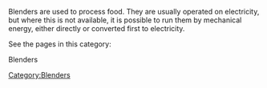 {{topic header| ElecBlender1.jpg |Blenders}}

Blenders are used to process food. They are usually operated on electricity, but where this is not available, it is possible to run them by mechanical energy, either directly or converted first to electricity. 

See the pages in this category:

<categorytree hideroot=on mode=pages>Blenders</categorytree>

[[Category:Blenders]]